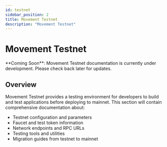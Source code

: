 ```yaml
---
id: testnet
sidebar_position: 2
title: Movement Testnet
description: "Movement Testnet"
---
```



# Movement Testnet

<Callout type="info">
**Coming Soon**: Movement Testnet documentation is currently under development. Please check back later for updates.
</Callout>

## Overview

Movement Testnet provides a testing environment for developers to build and test applications before deploying to mainnet. This section will contain comprehensive documentation about:

- Testnet configuration and parameters
- Faucet and test token information
- Network endpoints and RPC URLs
- Testing tools and utilities
- Migration guides from testnet to mainnet
